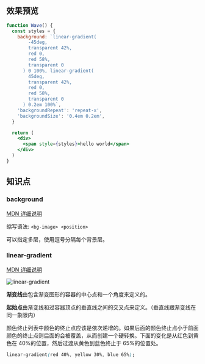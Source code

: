 ## 效果预览

```jsx live
function Wave() {
  const styles = {
    background: `linear-gradient(
        -45deg,
        transparent 42%,
        red 0,
        red 58%,
        transparent 0
      ) 0 100%, linear-gradient(
        45deg,
        transparent 42%,
        red 0,
        red 58%,
        transparent 0
      ) 0.2em 100%`,
    'backgroundRepeat': 'repeat-x',
    'backgroundSize': '0.4em 0.2em',
  }

  return (
    <div>
      <span style={styles}>hello world</span>
    </div>
  )
}
```

## 知识点

### background

[MDN 详细说明](https://developer.mozilla.org/zh-CN/docs/Web/CSS/background)

缩写语法: `<bg-image> <position>`

可以指定多层，使用逗号分隔每个背景层。

### linear-gradient

[MDN 详细说明](https://developer.mozilla.org/zh-CN/docs/Web/CSS/gradient/linear-gradient)

<div className='text--center'>
  <img src='/img/css/linear-gradient.png' alt='linear-gradient' />
</div>

**渐变线**由包含渐变图形的容器的中心点和一个角度来定义的。

**起始点**由渐变线和过容器顶点的垂直线之间的交叉点来定义。（垂直线跟渐变线在同一象限内）

颜色终止列表中颜色的终止点应该是依次递增的。如果后面的颜色终止点小于前面颜色的终止点则后面的会被覆盖，从而创建一个硬转换。下面的变化是从红色到黄色在 40%的位置，然后过渡从黄色到蓝色终止于 65%的位置处。

```css
linear-gradient(red 40%, yellow 30%, blue 65%);
```
